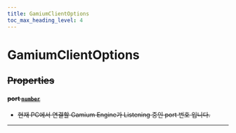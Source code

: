 ```yaml
---
title: GamiumClientOptions
toc_max_heading_level: 4
---
```


# GamiumClientOptions <s generated />

## Properties <s generated />

#### port [`number`]( https://developer.mozilla.org/en-US/docs/Web/JavaScript/Reference/Global_Objects/Number) <s generated />

- 현재 PC에서 연결할 Gamium Engine가 Listening 중인 port 번호 입니다.

<hr class="solid" />  <s generated />

